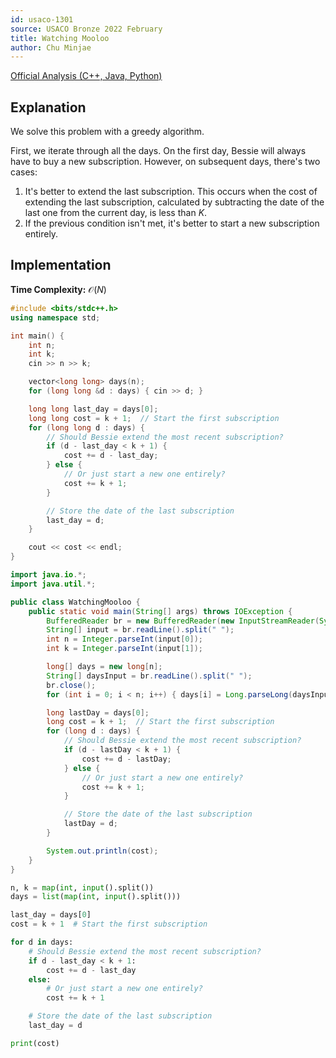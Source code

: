 ```yaml
---
id: usaco-1301
source: USACO Bronze 2022 February
title: Watching Mooloo
author: Chu Minjae
---
```


[Official Analysis (C++, Java, Python)](http://www.usaco.org/current/data/sol_prob3_bronze_feb23.html)

## Explanation

We solve this problem with a greedy algorithm.

First, we iterate through all the days.
On the first day, Bessie will always have to buy a new subscription.
However, on subsequent days, there's two cases:
1. It's better to extend the last subscription.
   This occurs when the cost of extending the last subscription, calculated by
   subtracting the date of the last one from the current day, is less than $K$.
2. If the previous condition isn't met, it's better to start a new subscription entirely.

## Implementation

**Time Complexity:** $\mathcal{O}(N)$

<LanguageSection>
<CPPSection>

```cpp
#include <bits/stdc++.h>
using namespace std;

int main() {
	int n;
	int k;
	cin >> n >> k;

	vector<long long> days(n);
	for (long long &d : days) { cin >> d; }

	long long last_day = days[0];
	long long cost = k + 1;  // Start the first subscription
	for (long long d : days) {
		// Should Bessie extend the most recent subscription?
		if (d - last_day < k + 1) {
			cost += d - last_day;
		} else {
			// Or just start a new one entirely?
			cost += k + 1;
		}

		// Store the date of the last subscription
		last_day = d;
	}

	cout << cost << endl;
}
```

</CPPSection>
<JavaSection>

```java
import java.io.*;
import java.util.*;

public class WatchingMooloo {
	public static void main(String[] args) throws IOException {
		BufferedReader br = new BufferedReader(new InputStreamReader(System.in));
		String[] input = br.readLine().split(" ");
		int n = Integer.parseInt(input[0]);
		int k = Integer.parseInt(input[1]);

		long[] days = new long[n];
		String[] daysInput = br.readLine().split(" ");
		br.close();
		for (int i = 0; i < n; i++) { days[i] = Long.parseLong(daysInput[i]); }

		long lastDay = days[0];
		long cost = k + 1;  // Start the first subscription
		for (long d : days) {
			// Should Bessie extend the most recent subscription?
			if (d - lastDay < k + 1) {
				cost += d - lastDay;
			} else {
				// Or just start a new one entirely?
				cost += k + 1;
			}

			// Store the date of the last subscription
			lastDay = d;
		}

		System.out.println(cost);
	}
}
```

</JavaSection>
<PySection>

```py
n, k = map(int, input().split())
days = list(map(int, input().split()))

last_day = days[0]
cost = k + 1  # Start the first subscription

for d in days:
	# Should Bessie extend the most recent subscription?
	if d - last_day < k + 1:
		cost += d - last_day
	else:
		# Or just start a new one entirely?
		cost += k + 1

	# Store the date of the last subscription
	last_day = d

print(cost)
```

</PySection>
</LanguageSection>
